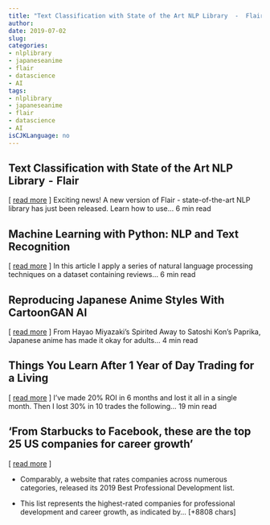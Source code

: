 ```yaml
---
title: "Text Classification with State of the Art NLP Library  -  Flair  " 
author: 
date: 2019-07-02
slug: 
categories: 
- nlplibrary
- japaneseanime
- flair
- datascience
- AI
tags: 
- nlplibrary
- japaneseanime
- flair
- datascience
- AI
isCJKLanguage: no 
---
```


## Text Classification with State of the Art NLP Library  -  Flair   
[ <a href="https://medium.com/@tadejmagajna/text-classification-with-state-of-the-art-nlp-library-flair-b541d7add21f" target="_blank">read more</a> ] 
  Exciting news! A new version of Flair - state-of-the-art NLP library has just been released. Learn how to use… 6 min read 




## Machine Learning with Python: NLP and Text Recognition   
[ <a href="https://medium.com/@roberto.sannazzaro/machine-learning-with-python-nlp-and-text-recognition-94444d55b0ef" target="_blank">read more</a> ] 
  In this article I apply a series of natural language processing techniques on a dataset containing reviews… 6 min read 




## Reproducing Japanese Anime Styles With CartoonGAN AI   
[ <a href="https://medium.com/@Synced/reproducing-japanese-anime-styles-with-cartoongan-ai-cf30d583736e" target="_blank">read more</a> ] 
  From Hayao Miyazaki's Spirited Away to Satoshi Kon's Paprika, Japanese anime has made it okay for adults… 4 min read 




## Things You Learn After 1 Year of Day Trading for a Living   
[ <a href="https://medium.com/@kreimer.andrew/things-you-learn-after-1-year-of-day-trading-for-a-living-a97bbc8d19fa" target="_blank">read more</a> ] 
  I've made 20% ROI in 6 months and lost it all in a single month. Then I lost 30% in 10 trades the following… 19 min read 




## 'From Starbucks to Facebook, these are the top 25 US companies for career growth' 
 [ <a href="https://www.businessinsider.com.au/comparably-ranking-of-the-top-us-companies-for-professional-development-2019-6" target="_blank">read more</a> ]
<ul><li>Comparably, a website that rates companies across numerous categories, released its 2019 Best Professional Development list.
 </li><li>
 This list represents the highest-rated companies for professional development and career growth, as indicated by… [+8808 chars] 


